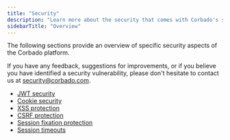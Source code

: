 ```yaml
---
title: "Security"
description: "Learn more about the security that comes with Corbado's session management."
sidebarTitle: "Overview"
---
```


The following sections provide an overview of specific security aspects of the Corbado platform.

If you have any feedback, suggestions for improvements, or if you believe you have identified a security vulnerability, please don't hesitate to contact us at [security@corbado.com](mailto:security@corbado.com).

* [JWT security](/corbado-complete/sessions/security/jwt-security)
* [Cookie security](/corbado-complete/sessions/security/cookie-security)
* [XSS protection](/corbado-complete/sessions/security/xss-protection)
* [CSRF protection](/corbado-complete/sessions/security/csrf-protection)
* [Session fixation protection](/corbado-complete/sessions/security/session-fixation-protection)
* [Session timeouts](/corbado-complete/sessions/security/session-timeouts)